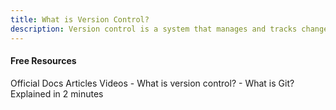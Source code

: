 ```yaml
---
title: What is Version Control?
description: Version control is a system that manages and tracks changes to files over time, allowing multiple people to collaborate on a project while maintaining a history of all modifications. It records changes to files, such as code, documents, or configuration files, and stores them in a repository. With version control, developers can revert to previous versions, compare differences between versions, and understand the evolution of a project. It supports features like branching, where different lines of development can occur independently, and merging, which combines changes from different branches. Overall, version control ensures that changes are organized, recoverable, and easily managed, making it a critical tool in software development and collaborative projects.
---
```

#### Free Resources

<Tabs defaultValue="official">
<TabsList>
<TabsTrigger value="official">Official Docs</TabsTrigger>
<TabsTrigger value="article">Articles</TabsTrigger>
<TabsTrigger value="video">Videos</TabsTrigger>
</TabsList>

<TabsContent value="article">
<Note type="note" title="article">
  - <Link href="https://www.atlassian.com/git/tutorials/what-is-version-control">What is version control?</Link>
</Note>
</TabsContent>
<TabsContent value="video">
<Note type="note" title="video" >
  - <Link href="https://www.youtube.com/watch?v=2ReR1YJrNOM">What is Git? Explained in 2 minutes</Link>
</Note>
</TabsContent>
</Tabs>
